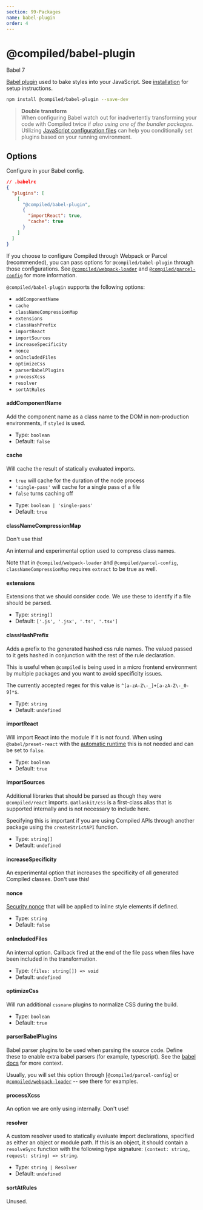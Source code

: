 ```yaml
---
section: 99-Packages
name: babel-plugin
order: 4
---
```


# @compiled/babel-plugin


<HorizontalStack gap={0.5} spacing={2}>
  <Lozenge>Babel 7</Lozenge>
</HorizontalStack>

[Babel plugin](https://babeljs.io) used to bake styles into your JavaScript.
See [installation](/installation#babel) for setup instructions.

```bash
npm install @compiled/babel-plugin --save-dev
```

> **Double transform** <br/> When configuring Babel watch out for inadvertently transforming your code with Compiled twice if _also using one of the bundler packages_.
> Utilizing [JavaScript configuration files](https://babeljs.io/docs/en/configuration#javascript-configuration-files) can help you conditionally set plugins based on your running environment.

## Options

Configure in your Babel config.

```json
// .babelrc
{
  "plugins": [
    [
      "@compiled/babel-plugin",
      {
        "importReact": true,
        "cache": true
      }
    ]
  ]
}
```

If you choose to configure Compiled through Webpack or Parcel (recommended), you can pass options for `@compiled/babel-plugin` through those configurations. See [`@compiled/webpack-loader`](/pkg-webpack-loader) and [`@compiled/parcel-config`](/pkg-parcel-config) for more information.

`@compiled/babel-plugin` supports the following options:

- `addComponentName`
- `cache`
- `classNameCompressionMap`
- `extensions`
- `classHashPrefix`
- `importReact`
- `importSources`
- `increaseSpecificity`
- `nonce`
- `onIncludedFiles`
- `optimizeCss`
- `parserBabelPlugins`
- `processXcss`
- `resolver`
- `sortAtRules`

#### addComponentName

Add the component name as a class name to the DOM in non-production environments, if `styled` is used.

- Type: `boolean`
- Default: `false`

#### cache

Will cache the result of statically evaluated imports.

- `true` will cache for the duration of the node process
- `'single-pass'` will cache for a single pass of a file
- `false` turns caching off

* Type: `boolean | 'single-pass'`
* Default: `true`

#### classNameCompressionMap

Don't use this!

An internal and experimental option used to compress class names.

Note that in `@compiled/webpack-loader` and `@compiled/parcel-config`, `classNameCompressionMap` requires `extract` to be true as well.

#### extensions

Extensions that we should consider code. We use these to identify if a file should be parsed.

- Type: `string[]`
- Default: `['.js', '.jsx', '.ts', '.tsx']`

#### classHashPrefix

Adds a prefix to the generated hashed css rule names. The valued passed to it gets hashed in conjunction with the rest of the rule declaration.

This is useful when `@compiled` is being used in a micro frontend environment by multiple packages and you want to avoid specificity issues.

The currently accepted regex for this value is `^[a-zA-Z\-_]+[a-zA-Z\-_0-9]*$`.

- Type: `string`
- Default: `undefined`

#### importReact

Will import React into the module if it is not found.
When using `@babel/preset-react` with the [automatic runtime](https://babeljs.io/docs/en/babel-preset-react#react-automatic-runtime) this is not needed and can be set to `false`.

- Type: `boolean`
- Default: `true`

#### importSources

Additional libraries that should be parsed as though they were `@compiled/react` imports. `@atlaskit/css` is a first-class alias that is supported internally and is not necessary to include here.

Specifying this is important if you are using Compiled APIs through another package using the `createStrictAPI` function.

- Type: `string[]`
- Default: `undefined`

#### increaseSpecificity

An experimental option that increases the specificity of all generated Compiled classes. Don't use this!

#### nonce

[Security nonce](https://developer.mozilla.org/en-US/docs/Web/HTML/Global_attributes/nonce) that will be applied to inline style elements if defined.

- Type: `string`
- Default: `false`

#### onIncludedFiles

An internal option. Callback fired at the end of the file pass when files have been included in the transformation.

- Type: `(files: string[]) => void`
- Default: `undefined`

#### optimizeCss

Will run additional `cssnano` plugins to normalize CSS during the build.

- Type: `boolean`
- Default: `true`

#### parserBabelPlugins

Babel parser plugins to be used when parsing the source code. Define these to enable extra babel parsers (for example, typescript).
See the [babel docs](https://babeljs.io/docs/en/plugins/#syntax-plugins) for more context.

Usually, you will set this option through [`@compiled/parcel-config`] or [`@compiled/webpack-loader`](/webpack-loader) -- see there for examples.

#### processXcss

An option we are only using internally. Don't use!

#### resolver

A custom resolver used to statically evaluate import declarations, specified as either an object or module path. If this is an object, it should contain a `resolveSync` function with the following type signature: `(context: string, request: string) => string`.

- Type: `string | Resolver`
- Default: `undefined`

#### sortAtRules

Unused.
